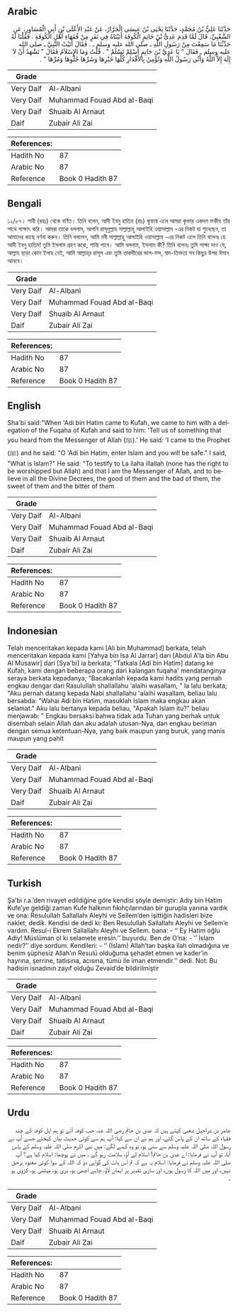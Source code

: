## Arabic


<div dir="rtl" lang="ar" style={{fontSize:'larger',backgroundColor:'#f8f9fa',padding:20}}>
حَدَّثَنَا عَلِيُّ بْنُ مُحَمَّدٍ، حَدَّثَنَا يَحْيَى بْنُ عِيسَى الْجَرَّارُ، عَنْ عَبْدِ الأَعْلَى بْنِ أَبِي الْمُسَاوِرِ، عَنِ الشَّعْبِيِّ، قَالَ لَمَّا قَدِمَ عَدِيُّ بْنُ حَاتِمٍ الْكُوفَةَ أَتَيْنَاهُ فِي نَفَرٍ مِنْ فُقَهَاءِ أَهْلِ الْكُوفَةِ ‏.‏ فَقُلْنَا لَهُ حَدِّثْنَا مَا سَمِعْتَ مِنْ رَسُولِ اللَّهِ ـ صلى الله عليه وسلم ـ ‏.‏ فَقَالَ أَتَيْتُ النَّبِيَّ ـ صلى الله عليه وسلم ـ فَقَالَ ‏"‏ يَا عَدِيَّ بْنَ حَاتِمٍ أَسْلِمْ تَسْلَمْ ‏"‏ ‏.‏ قُلْتُ وَمَا الإِسْلاَمُ فَقَالَ ‏"‏ تَشْهَدُ أَنْ لاَ إِلَهَ إِلاَّ اللَّهُ وَأَنِّي رَسُولُ اللَّهِ وَتُؤْمِنُ بِالأَقْدَارِ كُلِّهَا خَيْرِهَا وَشَرِّهَا حُلْوِهَا وَمُرِّهَا ‏"‏ ‏.‏
</div>
<div style={{backgroundColor:'#f8f9fa',padding:20, marginBottom: 10}}><table> <thead> <tr> <th>Grade</th> <th></th> </tr> </thead> <tbody> <tr><td>Very Daif</td><td>Al-Albani</td></tr><tr><td>Very Daif</td><td>Muhammad Fouad Abd al-Baqi</td></tr><tr><td>Very Daif</td><td>Shuaib Al Arnaut</td></tr><tr><td>Daif</td><td>Zubair Ali Zai</td></tr></tbody></table><table> <thead> <tr> <th>References:</th> <th></th> </tr> </thead> <tbody><tr><td>Hadith No</td><td>87</td></tr><tr><td>Arabic No</td><td>87</td></tr><tr><td>Reference</td><td>Book 0 Hadith 87</td></tr></tbody></table></div>

## Bengali


<div dir="ltr" lang="bn" style={{fontSize:'larger',backgroundColor:'#f8f9fa',padding:20}}>
১২/৮৭। শাবী (রহঃ) থেকে বর্ণিত। তিনি বলেন, আদী ইবনু হাতিম (রাঃ) কূফায় এলে আমরা কূফার একদল ফকীহ তাঁর সাথে সাক্ষাৎ করি। আমরা তাকে বললাম, আপনি রাসূলুল্লাহ সাল্লাল্লাহু আলাইহি ওয়াসাল্লাম -এর নিকট যা শুনেছেন, তা আমাদের কাছে বর্ণনা করুন। তিনি বললেন, আমি নবী সাল্লাল্লাহু আলাইহি ওয়াসাল্লাম -এর নিকট এলে তিনি বলেনঃ হে আদী ইবনু হাতিম! তুমি ইসলাম গ্রহণ করো, শান্তি পাবে। আমি বললাম, ইসলাম কী? তিনি বলেনঃ তুমি সাক্ষ্য দাও যে, আল্লাহ ছাড়া কোন ইলাহ নেই, আমি আল্লাহ্‌র রাসূল এবং তুমি তাকদীরের ভাল-মন্দ, স্বাদ-তিক্ততা সব কিছুর উপর ঈমান আনবে।
</div>
<div style={{backgroundColor:'#f8f9fa',padding:20, marginBottom: 10}}><table> <thead> <tr> <th>Grade</th> <th></th> </tr> </thead> <tbody> <tr><td>Very Daif</td><td>Al-Albani</td></tr><tr><td>Very Daif</td><td>Muhammad Fouad Abd al-Baqi</td></tr><tr><td>Very Daif</td><td>Shuaib Al Arnaut</td></tr><tr><td>Daif</td><td>Zubair Ali Zai</td></tr></tbody></table><table> <thead> <tr> <th>References:</th> <th></th> </tr> </thead> <tbody><tr><td>Hadith No</td><td>87</td></tr><tr><td>Arabic No</td><td>87</td></tr><tr><td>Reference</td><td>Book 0 Hadith 87</td></tr></tbody></table></div>

## English


<div dir="ltr" lang="en" style={{fontSize:'larger',backgroundColor:'#f8f9fa',padding:20}}>
Sha'bi said:"When 'Adi bin Hatim came to Kufah, we came to him with a delegation of the Fuqaha of Kufah and said to him: 'Tell us of something that you heard from the Messenger of Allah (ﷺ).' He said: 'I came to the Prophet (ﷺ) and he said: "O 'Adi bin Hatim, enter Islam and you will be safe." I said, "What is Islam?" He said: "To testify to La ilaha illallah (none has the right to be worshipped but Allah) and that I am the Messenger of Allah, and to believe in all the Divine Decrees, the good of them and the bad of them, the sweet of them and the bitter of them
</div>
<div style={{backgroundColor:'#f8f9fa',padding:20, marginBottom: 10}}><table> <thead> <tr> <th>Grade</th> <th></th> </tr> </thead> <tbody> <tr><td>Very Daif</td><td>Al-Albani</td></tr><tr><td>Very Daif</td><td>Muhammad Fouad Abd al-Baqi</td></tr><tr><td>Very Daif</td><td>Shuaib Al Arnaut</td></tr><tr><td>Daif</td><td>Zubair Ali Zai</td></tr></tbody></table><table> <thead> <tr> <th>References:</th> <th></th> </tr> </thead> <tbody><tr><td>Hadith No</td><td>87</td></tr><tr><td>Arabic No</td><td>87</td></tr><tr><td>Reference</td><td>Book 0 Hadith 87</td></tr></tbody></table></div>

## Indonesian


<div dir="ltr" lang="id" style={{fontSize:'larger',backgroundColor:'#f8f9fa',padding:20}}>
Telah menceritakan kepada kami [Ali bin Muhammad] berkata, telah menceritakan kepada kami [Yahya bin Isa Al Jarrar] dari [Abdul A'la bin Abu Al Musawir] dari [Sya'bi] ia berkata; "Tatkala [Adi bin Hatim] datang ke Kufah, kami dengan beberapa orang dari kalangan fuqaha' mendatanginya seraya berkata kepadanya; "Bacakanlah kepada kami hadits yang pernah engkau dengar dari Rasulullah shallallahu 'alaihi wasallam, " Ia lalu berkata; "Aku pernah datang kepada Nabi shallallahu 'alaihi wasallam, beliau lalu bersabda: "Wahai Adi bin Hatim, masuklah Islam maka engkau akan selamat." Aku lalu bertanya kepada beliau, "Apakah Islam itu?" beliau menjawab: " Engkau bersaksi bahwa tidak ada Tuhan yang berhak untuk disembah selain Allah dan aku adalah utusan-Nya, dan engkau beriman dengan semua ketentuan-Nya, yang baik maupun yang buruk, yang manis maupun yang pahit
</div>
<div style={{backgroundColor:'#f8f9fa',padding:20, marginBottom: 10}}><table> <thead> <tr> <th>Grade</th> <th></th> </tr> </thead> <tbody> <tr><td>Very Daif</td><td>Al-Albani</td></tr><tr><td>Very Daif</td><td>Muhammad Fouad Abd al-Baqi</td></tr><tr><td>Very Daif</td><td>Shuaib Al Arnaut</td></tr><tr><td>Daif</td><td>Zubair Ali Zai</td></tr></tbody></table><table> <thead> <tr> <th>References:</th> <th></th> </tr> </thead> <tbody><tr><td>Hadith No</td><td>87</td></tr><tr><td>Arabic No</td><td>87</td></tr><tr><td>Reference</td><td>Book 0 Hadith 87</td></tr></tbody></table></div>

## Turkish


<div dir="ltr" lang="tr" style={{fontSize:'larger',backgroundColor:'#f8f9fa',padding:20}}>
Şa'bi r.a.’den rivayet edildiğine göre kendisi şöyle demiştir: Adiy bin Hatim Kufe’ye geldiği zaman Kufe halkının fıkıhçılarından bir gurupla yanına vardık ve ona: Resulullah Sallallahı Aleyhi ve Sellem’den işittiğin hadisleri bize naklet, dedik. Kendisi de dedi ki: Ben Resulullah Sallallahı Aleyhi ve Sellem’e vardım. Resul-i Ekrem Sallallahı Aleyhi ve Sellem. bana: - ‘’ Ey Hatim oğlu Adiy! Müslüman ol ki selamete eresin.’’ buyurdu. Ben de O’na: - ‘’ İslam nedir?’’ diye sordum. Kendileri: - ‘’ (İslam) Allah’tan başka ilah olmadığına ve benim şüphesiz Allah’ın Resulü olduğuma şehadet etmen ve kader’in hayrına, şerrine, tatlısına, acısına, tümü ile iman etmendir.’’ dedi. Not: Bu hadisin isnadının zayıf olduğu Zevaid’de bildirilmiştir
</div>
<div style={{backgroundColor:'#f8f9fa',padding:20, marginBottom: 10}}><table> <thead> <tr> <th>Grade</th> <th></th> </tr> </thead> <tbody> <tr><td>Very Daif</td><td>Al-Albani</td></tr><tr><td>Very Daif</td><td>Muhammad Fouad Abd al-Baqi</td></tr><tr><td>Very Daif</td><td>Shuaib Al Arnaut</td></tr><tr><td>Daif</td><td>Zubair Ali Zai</td></tr></tbody></table><table> <thead> <tr> <th>References:</th> <th></th> </tr> </thead> <tbody><tr><td>Hadith No</td><td>87</td></tr><tr><td>Arabic No</td><td>87</td></tr><tr><td>Reference</td><td>Book 0 Hadith 87</td></tr></tbody></table></div>

## Urdu


<div dir="rtl" lang="ur" style={{fontSize:'larger',backgroundColor:'#f8f9fa',padding:20}}>
عامر بن شراحیل شعبی کہتے ہیں کہ عدی بن حاتم رضی اللہ عنہ جب کوفہ آئے تو ہم اہل کوفہ کے چند فقہاء کے ساتھ ان کے پاس گئے، اور ہم نے ان سے کہا: آپ ہم سے کوئی حدیث بیان کیجئے جسے آپ نے رسول اللہ صلی اللہ علیہ وسلم سے سنی ہو، تو وہ کہنے لگے: میں نبی اکرم صلی اللہ علیہ وسلم کے پاس آیا، تو آپ نے فرمایا: اے عدی بن حاتم! اسلام لے آؤ، سلامت رہو گے ، میں نے پوچھا: اسلام کیا ہے؟ آپ صلی اللہ علیہ وسلم نے فرمایا: اسلام یہ ہے کہ تم اس بات کی گواہی دو کہ اللہ کے سوا کوئی معبود برحق نہیں، اور میں اللہ کا رسول ہوں، اور ساری تقدیر پر ایمان لاؤ، چاہے اچھی ہو، بری ہو، میٹھی ہو، کڑوی ہو ۔
</div>
<div style={{backgroundColor:'#f8f9fa',padding:20, marginBottom: 10}}><table> <thead> <tr> <th>Grade</th> <th></th> </tr> </thead> <tbody> <tr><td>Very Daif</td><td>Al-Albani</td></tr><tr><td>Very Daif</td><td>Muhammad Fouad Abd al-Baqi</td></tr><tr><td>Very Daif</td><td>Shuaib Al Arnaut</td></tr><tr><td>Daif</td><td>Zubair Ali Zai</td></tr></tbody></table><table> <thead> <tr> <th>References:</th> <th></th> </tr> </thead> <tbody><tr><td>Hadith No</td><td>87</td></tr><tr><td>Arabic No</td><td>87</td></tr><tr><td>Reference</td><td>Book 0 Hadith 87</td></tr></tbody></table></div>